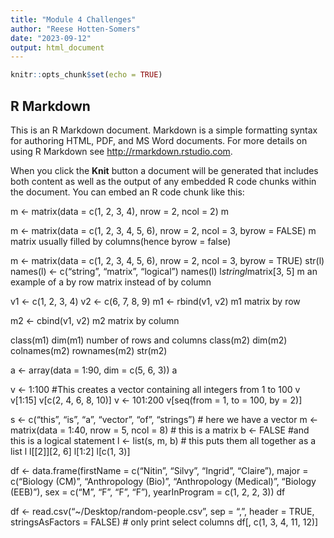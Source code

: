 ```yaml
---
title: "Module 4 Challenges"
author: "Reese Hotten-Somers"
date: "2023-09-12"
output: html_document
---
```


```r
knitr::opts_chunk$set(echo = TRUE)
```

## R Markdown

This is an R Markdown document. Markdown is a simple formatting syntax for authoring HTML, PDF, and MS Word documents. For more details on using R Markdown see <http://rmarkdown.rstudio.com>.

When you click the **Knit** button a document will be generated that includes both content as well as the output of any embedded R code chunks within the document. You can embed an R code chunk like this:

m <- matrix(data = c(1, 2, 3, 4), nrow = 2, ncol = 2)
m

m <- matrix(data = c(1, 2, 3, 4, 5, 6), nrow = 2, ncol = 3, byrow = FALSE)
m
matrix usually filled by columns(hence byrow = false)

m <- matrix(data = c(1, 2, 3, 4, 5, 6), nrow = 2, ncol = 3, byrow = TRUE)
str(l)
names(l) <- c("string", "matrix", "logical")
names(l)
l$string 
l$matrix[3, 5] 
m
an example of a by row matrix instead of by column 

v1 <- c(1, 2, 3, 4)
v2 <- c(6, 7, 8, 9)
m1 <- rbind(v1, v2)
m1
matrix by row

m2 <- cbind(v1, v2)
m2
matrix by column

class(m1)
dim(m1)
number of rows and columns
class(m2)
dim(m2)
colnames(m2)
rownames(m2)
str(m2)

a <- array(data = 1:90, dim = c(5, 6, 3))
a

v <- 1:100  #This creates a vector containing all integers from 1 to 100
v
v[1:15]
v[c(2, 4, 6, 8, 10)]
v <- 101:200
v[seq(from = 1, to = 100, by = 2)]

s <- c("this", "is", "a", "vector", "of", "strings")  # here we have a vector
m <- matrix(data = 1:40, nrow = 5, ncol = 8)  # this is a matrix
b <- FALSE  #and this is a logical statement
l <- list(s, m, b)  # this puts them all together as a list
l
l[[2]][2, 6]
l[1:2]
l[c(1, 3)]

df <- data.frame(firstName = c("Nitin", "Silvy", "Ingrid", "Claire"), major = c("Biology (CM)",
    "Anthropology (Bio)", "Anthropology (Medical)", "Biology (EEB)"), sex = c("M",
    "F", "F", "F"), yearInProgram = c(1, 2, 2, 3))
df

df <- read.csv("~/Desktop/random-people.csv", sep = ",", header = TRUE, stringsAsFactors = FALSE)
# only print select columns
df[, c(1, 3, 4, 11, 12)]
